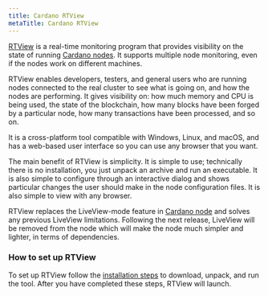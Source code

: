 ```yaml
---
title: Cardano RTView
metaTitle: Cardano RTView
---
```


[RTView](https://github.com/input-output-hk/cardano-rt-view#rtview-real-time-watching-for-cardano-nodes) is a real-time monitoring program that provides visibility on the state of running [Cardano nodes](https://github.com/input-output-hk/cardano-node/). It supports multiple node monitoring, even if the nodes work on different machines. 

RTView enables developers, testers, and general users who are running nodes connected to the real cluster to see what is going on, and how the nodes are performing. It gives visibility on: how much memory and CPU is being used, the state of the blockchain, how many blocks have been forged by a particular node, how many transactions have been processed, and so on.

It is a cross-platform tool compatible with Windows, Linux, and macOS, and has a web-based user interface so you can use any browser that you want.

The main benefit of RTView is simplicity. It is simple to use; technically there is no installation, you just unpack an archive and run an executable. It is also simple to configure through an interactive dialog and shows particular changes the user should make in the node configuration files. It is also simple to view with any browser.

RTView replaces the LiveView-mode feature in [Cardano node]( https://docs.cardano.org/cardano-components/cardano-node) and solves any previous LiveView limitations. Following the next release, LiveView will be removed from the node which will make the node much simpler and lighter, in terms of dependencies.

### How to set up RTView

To set up RTView follow the [installation steps](https://github.com/input-output-hk/cardano-rt-view/blob/master/doc/getting-started/install.md/) to download, unpack, and run the tool. After you have completed these steps, RTView will launch.
